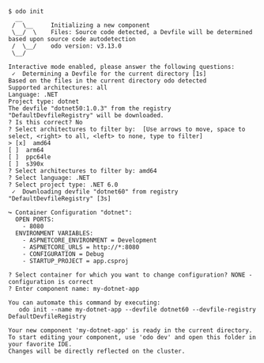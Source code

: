 ```console
$ odo init
  __
 /  \__     Initializing a new component
 \__/  \    Files: Source code detected, a Devfile will be determined based upon source code autodetection
 /  \__/    odo version: v3.13.0
 \__/

Interactive mode enabled, please answer the following questions:
 ✓  Determining a Devfile for the current directory [1s]
Based on the files in the current directory odo detected
Supported architectures: all
Language: .NET
Project type: dotnet
The devfile "dotnet50:1.0.3" from the registry "DefaultDevfileRegistry" will be downloaded.
? Is this correct? No
? Select architectures to filter by:  [Use arrows to move, space to select, <right> to all, <left> to none, type to filter]
> [x]  amd64
[ ]  arm64
[ ]  ppc64le
[ ]  s390x
? Select architectures to filter by: amd64
? Select language: .NET
? Select project type: .NET 6.0
 ✓  Downloading devfile "dotnet60" from registry "DefaultDevfileRegistry" [3s]

↪ Container Configuration "dotnet":
  OPEN PORTS:
    - 8080
  ENVIRONMENT VARIABLES:
    - ASPNETCORE_ENVIRONMENT = Development
    - ASPNETCORE_URLS = http://*:8080
    - CONFIGURATION = Debug
    - STARTUP_PROJECT = app.csproj

? Select container for which you want to change configuration? NONE - configuration is correct
? Enter component name: my-dotnet-app

You can automate this command by executing:
   odo init --name my-dotnet-app --devfile dotnet60 --devfile-registry DefaultDevfileRegistry

Your new component 'my-dotnet-app' is ready in the current directory.
To start editing your component, use 'odo dev' and open this folder in your favorite IDE.
Changes will be directly reflected on the cluster.
```
